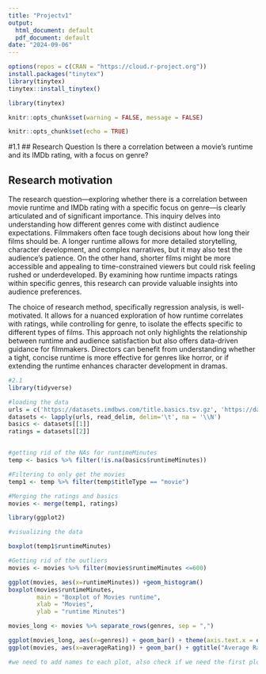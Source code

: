 ---
title: "Projectv1"
output:
  html_document: default
  pdf_document: default
date: "2024-09-06"
---

```{r, eval=FALSE, include=FALSE}
options(repos = c(CRAN = "https://cloud.r-project.org"))
install.packages("tinytex")
library(tinytex)
tinytex::install_tinytex()
```
```{r, include=FALSE}
library(tinytex)
```

```{r, include=FALSE}
knitr::opts_chunk$set(warning = FALSE, message = FALSE)
```


```{r setup, include=FALSE}
knitr::opts_chunk$set(echo = TRUE)
```


#1.1
## Research Question 
Is there a correlation between a movie's runtime and its IMDb rating, with a focus on genre?

## Research motivation
The research question—exploring whether there is a correlation between movie runtime and IMDb rating with a specific focus on genre—is clearly articulated and of significant importance. This inquiry delves into understanding how different genres come with distinct audience expectations. Filmmakers often face tough decisions about how long their films should be. A longer runtime allows for more detailed storytelling, character development, and complex narratives, but it may also test the audience's patience. On the other hand, shorter films might be more accessible and appealing to time-constrained viewers but could risk feeling rushed or underdeveloped. By examining how runtime impacts ratings within specific genres, this research can provide valuable insights into audience preferences.

The choice of research method, specifically regression analysis, is well-motivated. It allows for a nuanced exploration of how runtime correlates with ratings, while controlling for genre, to isolate the effects specific to different types of films. This approach not only highlights the relationship between runtime and audience satisfaction but also offers data-driven guidance for filmmakers. Directors can benefit from understanding whether a tight, concise runtime is more effective for genres like horror, or if extending the runtime enhances character development in dramas. 



```{r, include=FALSE}
#2.1
library(tidyverse)
```

```{r}
#loading the data
urls = c('https://datasets.imdbws.com/title.basics.tsv.gz', 'https://datasets.imdbws.com/title.ratings.tsv.gz')
datasets <- lapply(urls, read_delim, delim='\t', na = '\\N')
basics <- datasets[[1]]
ratings = datasets[[2]]


#getting rid of the NAs for runtimeMinutes
temp <- basics %>% filter(!is.na(basics$runtimeMinutes))

#Filtering to only get the movies
temp1 <- temp %>% filter(temp$titleType == "movie")

#Merging the ratings and basics
movies <- merge(temp1, ratings)


```

```{r, include=FALSE}
library(ggplot2)
```


```{r}

#visualizing the data

boxplot(temp1$runtimeMinutes)

#Getting rid of the outliers
movies <- movies %>% filter(movies$runtimeMinutes <=600)

ggplot(movies, aes(x=runtimeMinutes)) +geom_histogram()
boxplot(movies$runtimeMinutes,
        main = "Boxplot of Movies runtime",
        xlab = "Movies",
        ylab = "runtime Minutes")

movies_long <- movies %>% separate_rows(genres, sep = ",")

ggplot(movies_long, aes(x=genres)) + geom_bar() + theme(axis.text.x = element_text(angle = 90, hjust=1)) + ggtitle("Genre by Number of Movies") + ylab("Number of Movies") + xlab("Genres") +  scale_y_continuous(labels = scales::number_format(big.mark = ",", accuracy = 1))
ggplot(movies, aes(x=averageRating)) + geom_bar() + ggtitle("Average Rating by Number of Movies") + ylab("Number of Movies") + xlab("Average Rating") + scale_y_continuous(labels = scales::number_format(big.mark = ",", accuracy = 1))

#we need to add names to each plot, also check if we need the first plot
```


